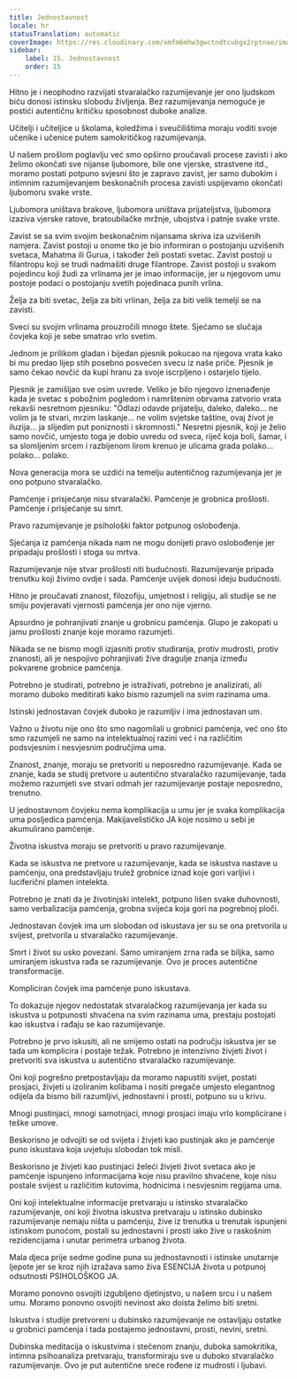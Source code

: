 ```yaml
---
title: Jednostavnost
locale: hr
statusTranslation: automatic
coverImage: https://res.cloudinary.com/xmfm6mhw3gwctndtcubgx2rptnae/image/upload/v1740337243/small_cover_educacion_fundamental_a051170f1c.webp
sidebar:
    label: 15. Jednostavnost
    order: 15
---
```

Hitno je i neophodno razvijati stvaralačko razumijevanje jer ono ljudskom biću donosi istinsku slobodu življenja. Bez razumijevanja nemoguće je postići autentičnu kritičku sposobnost duboke analize.

Učitelji i učiteljice u školama, koledžima i sveučilištima moraju voditi svoje učenike i učenice putem samokritičkog razumijevanja.

U našem prošlom poglavlju već smo opširno proučavali procese zavisti i ako želimo okončati sve nijanse ljubomore, bile one vjerske, strastvene itd., moramo postati potpuno svjesni što je zapravo zavist, jer samo dubokim i intimnim razumijevanjem beskonačnih procesa zavisti uspijevamo okončati ljubomoru svake vrste.

Ljubomora uništava brakove, ljubomora uništava prijateljstva, ljubomora izaziva vjerske ratove, bratoubilačke mržnje, ubojstva i patnje svake vrste.

Zavist se sa svim svojim beskonačnim nijansama skriva iza uzvišenih namjera. Zavist postoji u onome tko je bio informiran o postojanju uzvišenih svetaca, Mahatma ili Gurua, i također želi postati svetac. Zavist postoji u filantropu koji se trudi nadmašiti druge filantrope. Zavist postoji u svakom pojedincu koji žudi za vrlinama jer je imao informacije, jer u njegovom umu postoje podaci o postojanju svetih pojedinaca punih vrlina.

Želja za biti svetac, želja za biti vrlinan, želja za biti velik temelji se na zavisti.

Sveci su svojim vrlinama prouzročili mnogo štete. Sjećamo se slučaja čovjeka koji je sebe smatrao vrlo svetim.

Jednom je prilikom gladan i bijedan pjesnik pokucao na njegova vrata kako bi mu predao lijep stih posebno posvećen svecu iz naše priče. Pjesnik je samo čekao novčić da kupi hranu za svoje iscrpljeno i ostarjelo tijelo.

Pjesnik je zamišljao sve osim uvrede. Veliko je bilo njegovo iznenađenje kada je svetac s pobožnim pogledom i namrštenim obrvama zatvorio vrata rekavši nesretnom pjesniku: "Odlazi odavde prijatelju, daleko, daleko... ne volim ja te stvari, mrzim laskanje... ne volim svjetske taštine, ovaj život je iluzija... ja slijedim put poniznosti i skromnosti." Nesretni pjesnik, koji je želio samo novčić, umjesto toga je dobio uvredu od sveca, riječ koja boli, šamar, i sa slomljenim srcem i razbijenom lirom krenuo je ulicama grada polako... polako... polako.

Nova generacija mora se uzdići na temelju autentičnog razumijevanja jer je ono potpuno stvaralačko.

Pamćenje i prisjećanje nisu stvaralački. Pamćenje je grobnica prošlosti. Pamćenje i prisjećanje su smrt.

Pravo razumijevanje je psihološki faktor potpunog oslobođenja.

Sjećanja iz pamćenja nikada nam ne mogu donijeti pravo oslobođenje jer pripadaju prošlosti i stoga su mrtva.

Razumijevanje nije stvar prošlosti niti budućnosti. Razumijevanje pripada trenutku koji živimo ovdje i sada. Pamćenje uvijek donosi ideju budućnosti.

Hitno je proučavati znanost, filozofiju, umjetnost i religiju, ali studije se ne smiju povjeravati vjernosti pamćenja jer ono nije vjerno.

Apsurdno je pohranjivati znanje u grobnicu pamćenja. Glupo je zakopati u jamu prošlosti znanje koje moramo razumjeti.

Nikada se ne bismo mogli izjasniti protiv studiranja, protiv mudrosti, protiv znanosti, ali je nespojivo pohranjivati žive dragulje znanja između pokvarene grobnice pamćenja.

Potrebno je studirati, potrebno je istraživati, potrebno je analizirati, ali moramo duboko meditirati kako bismo razumjeli na svim razinama uma.

Istinski jednostavan čovjek duboko je razumljiv i ima jednostavan um.

Važno u životu nije ono što smo nagomilali u grobnici pamćenja, već ono što smo razumjeli ne samo na intelektualnoj razini već i na različitim podsvjesnim i nesvjesnim područjima uma.

Znanost, znanje, moraju se pretvoriti u neposredno razumijevanje. Kada se znanje, kada se studij pretvore u autentično stvaralačko razumijevanje, tada možemo razumjeti sve stvari odmah jer razumijevanje postaje neposredno, trenutno.

U jednostavnom čovjeku nema komplikacija u umu jer je svaka komplikacija uma posljedica pamćenja. Makijavelističko JA koje nosimo u sebi je akumulirano pamćenje.

Životna iskustva moraju se pretvoriti u pravo razumijevanje.

Kada se iskustva ne pretvore u razumijevanje, kada se iskustva nastave u pamćenju, ona predstavljaju trulež grobnice iznad koje gori varljivi i luciferični plamen intelekta.

Potrebno je znati da je životinjski intelekt, potpuno lišen svake duhovnosti, samo verbalizacija pamćenja, grobna svijeća koja gori na pogrebnoj ploči.

Jednostavan čovjek ima um slobodan od iskustava jer su se ona pretvorila u svijest, pretvorila u stvaralačko razumijevanje.

Smrt i život su usko povezani. Samo umiranjem zrna rađa se biljka, samo umiranjem iskustva rađa se razumijevanje. Ovo je proces autentične transformacije.

Kompliciran čovjek ima pamćenje puno iskustava.

To dokazuje njegov nedostatak stvaralačkog razumijevanja jer kada su iskustva u potpunosti shvaćena na svim razinama uma, prestaju postojati kao iskustva i rađaju se kao razumijevanje.

Potrebno je prvo iskusiti, ali ne smijemo ostati na području iskustva jer se tada um komplicira i postaje težak. Potrebno je intenzivno živjeti život i pretvoriti sva iskustva u autentično stvaralačko razumijevanje.

Oni koji pogrešno pretpostavljaju da moramo napustiti svijet, postati prosjaci, živjeti u izoliranim kolibama i nositi pregače umjesto elegantnog odijela da bismo bili razumljivi, jednostavni i prosti, potpuno su u krivu.

Mnogi pustinjaci, mnogi samotnjaci, mnogi prosjaci imaju vrlo komplicirane i teške umove.

Beskorisno je odvojiti se od svijeta i živjeti kao pustinjak ako je pamćenje puno iskustava koja uvjetuju slobodan tok misli.

Beskorisno je živjeti kao pustinjaci želeći živjeti život svetaca ako je pamćenje ispunjeno informacijama koje nisu pravilno shvaćene, koje nisu postale svijest u različitim kutovima, hodnicima i nesvjesnim regijama uma.

Oni koji intelektualne informacije pretvaraju u istinsko stvaralačko razumijevanje, oni koji životna iskustva pretvaraju u istinsko dubinsko razumijevanje nemaju ništa u pamćenju, žive iz trenutka u trenutak ispunjeni istinskom punoćom, postali su jednostavni i prosti iako žive u raskošnim rezidencijama i unutar perimetra urbanog života.

Mala djeca prije sedme godine puna su jednostavnosti i istinske unutarnje ljepote jer se kroz njih izražava samo živa ESENCIJA života u potpunoj odsutnosti PSIHOLOŠKOG JA.

Moramo ponovno osvojiti izgubljeno djetinjstvo, u našem srcu i u našem umu. Moramo ponovno osvojiti nevinost ako doista želimo biti sretni.

Iskustva i studije pretvoreni u dubinsko razumijevanje ne ostavljaju ostatke u grobnici pamćenja i tada postajemo jednostavni, prosti, nevini, sretni.

Dubinska meditacija o iskustvima i stečenom znanju, duboka samokritika, intimna psihoanaliza pretvaraju, transformiraju sve u duboko stvaralačko razumijevanje. Ovo je put autentične sreće rođene iz mudrosti i ljubavi.

